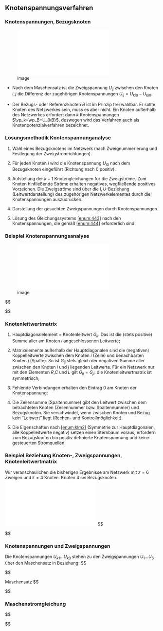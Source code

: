 ## Knotenspannungsverfahren {#sec:knot}

::: frame
### Knotenspannungen, Bezugsknoten

![image](../fig/lec10s441.pdf){width="\\textwidth"}

-   Nach dem Maschensatz ist die Zweigspannung $U_{ij}$ zwischen den
    Knoten $i,j$ die Differenz der zugehörigen
    [Knotenspannungen]{.alert} $U_{ij}=U_{ki0}-U_{kj0}$.

-   Der [Bezugs-]{.alert} oder [Referenzknoten]{.alert} $B$ ist im
    Prinzip frei wählbar. Er sollte Knoten des Netzwerkes sein, muss es
    aber nicht. Ein Knoten außerhalb des Netzwerkes erfordert dann $k$
    Knotenspannungen $\vp_k=\vp_B+U_{kB}$, deswegen wird das Verfahren
    auch als Knotenpotenzialverfahren bezeichnet.
:::

::: frame
### Lösungsmethodik Knotenspannunganalyse

1.  Wahl eines Bezugsknotens im Netzwerk (nach Zweignummerierung und
    Festlegung der Zweigstromrichtungen).

2.  Für jeden Knoten $i$ wird die Knotenspannung $U_{i0}$ nach dem
    Bezugsknoten eingeführt (Richtung nach 0 positiv).

3.  Aufstellung der $k-1$ Knotengleichungen für die Zweigströme. Zum
    Knoten hinfließende Ströme erhalten negatives, wegfließende
    positives Vorzeichen. Die Zweigströme sind über die $I,U$-Beziehung
    (Leitwertdarstellung) des zugehörigen Netzwerkelementes durch die
    Knotenspannungen auszudrücken. []{#enum:443 label="enum:443"}

4.  Darstellung der gesuchten Zweigspannungen durch Knotenspannungen.
    []{#enum:444 label="enum:444"}

5.  Lösung des Gleichungssystems
    [\[enum:443\]](#enum:443){reference-type="ref+label"
    reference="enum:443"} nach den Knotenspannungen, die gemäß
    [\[enum:444\]](#enum:444){reference-type="ref+label"
    reference="enum:444"} erforderlich sind.
:::

::: frame
### Beispiel Knotenspannungsanalyse

![image](../fig/lec10s442.pdf){width="\\textwidth"}

$$\begin{aligned}
    \begin{split}
      K1 &: \quad G_1U_{k1} - G_4(U_{k2}-U_{k1}) \quad = -I_{q} \\
      K2 &: \quad G_2U_{k2} + G_4(U_{k2}-U_{k1}) - G_3(U_{k3}-U_{k2}) \quad = 0 \\
      K3 &: \quad G_3U_{k3} + G_5(U_{k3}-U_{k2}) \quad = I_{q}
    \end{split}
  
\end{aligned}$$ $$\begin{aligned}
    \begin{pmatrix}
      G_1+G_4 & -G_4 & 0 \\
      -G_4 & G_2+G_4+G_5 & -G_5 \\
      0 & -G_5 & G_3+G_5
    \end{pmatrix}
                 \begin{pmatrix}
                   U_{k1} \\ U_{k2} \\ U_{k3}
                 \end{pmatrix}
              &=
                \begin{pmatrix}
                  -I_q \\ 0 \\ I_{q}
                \end{pmatrix} \\
    \begin{pmatrix}
      G_{11} & \cdots & G_{1n} \\
      \vdots & \ddots &  \vdots \\
      G_{n1} & \cdots & G_{nn}
    \end{pmatrix}
                        \begin{pmatrix}
                          U_{k1} \\ \vdots \\ U_{kn}
                        \end{pmatrix}
              &= 
                \begin{pmatrix}
                  I_{q1} \\ \vdots \\ I_{qn}
                \end{pmatrix}
  
\end{aligned}$$
:::

::: frame
### Knotenleitwertmatrix

1.  Hauptdiagonalelement = Knotenleitwert $G_{ii}$. Das ist die (stets
    positive) Summe aller am Knoten $i$ angeschlossenen Leitwerte;

2.  Matrixelemente außerhalb der Hauptdiagonalen sind die (negativen)
    Koppelleitwerte zwischen dem Knoten $i$ (Zeile) und benachbarten
    Knoten $j$ (Spalte). So ist $G_{ij}$ stets gleich der negativen
    Summe aller zwischen den Knoten $i$ und $j$ liegenden Leitwerte. Für
    ein Netzwerk nur mit den Elementen $R$,$C$ und $L$ gilt
    $G_{ij}= G_{ji}$: die Knotenleitwertmatrix ist symmetrisch;
    []{#enum:klm2 label="enum:klm2"}

3.  Fehlende Verbindungen erhalten den Eintrag 0 am Knoten der
    Knotenspannung;

4.  Die Zeilensumme (Spaltensumme) gibt den Leitwert zwischen dem
    betrachteten Knoten (Zeilennummer bzw. Spaltennummer) und
    Bezugsknoten. Sie verschwindet, wenn zwischen Knoten und Bezug kein
    "Leitwert" liegt (Rechen- und Kontrollmöglichkeit).

5.  Die Eigenschaften nach
    [\[enum:klm2\]](#enum:klm2){reference-type="ref+label"
    reference="enum:klm2"} (Symmetrie zur Hauptdiagonalen, alle
    Koppelleitwerte negativ) setzen einen Sternbaum voraus, erfordern
    zum Bezugsknoten hin positiv definierte Knotenspannung und keine
    gesteuerten Stromquellen.
:::

::: frame
### Beispiel Beziehung Knoten-, Zweigspannungen, Knotenleitwertmatrix

Wir veranschaulichen die bisherigen Ergebnisse am Netzwerk mit $z=6$
Zweigen und $k=4$ Knoten. Knoten 4 sei Bezugsknoten.
![image](../fig/lec10s443.pdf){width="\\textwidth"} $$\begin{aligned}
    \begin{pmatrix}
      G_1+G_4+G_6 & -G_4 & -G_6 \\
      -G_4 & G_2+G_4+G_5 & -G_5 \\
      -G_6 & -G_5 & G_3+G_5+G_6
    \end{pmatrix}
                    \begin{pmatrix}
                      U_{k1} \\ U_{k2} \\ U_{k3}
                    \end{pmatrix}
                  &=
                    \begin{pmatrix}
                      I_{q1} \\ 0 \\ -I_{q3}
                    \end{pmatrix}
    \label{eq:1}
  
\end{aligned}$$
:::

:::: frame
### Knotenspannungen und Zweigspannungen

Die Knotenspannungen $U_{k1} \hdots U_{k3}$ stehen zu den
Zweigspannungen $U_1 \hdots U_6$ über den Maschensatz in Beziehung:
$$\begin{aligned}
    \begin{pmatrix}
      U_{z1} \\ U_{z2} \\ U_{z3} \\ U_{z4} \\ U_{z5} \\ U_{z6}
    \end{pmatrix}
    &= 
      \begin{pmatrix}
        1 & 0 & 0 \\
        0 & 1 & 0 \\
        0 & 0 & 1 \\
        1 & -1 & 0 \\
        0 & -1 & 1 \\
        1 & 0 & -1
    \end{pmatrix}
                \begin{pmatrix}
      U_{k1} \\ U_{k2} \\ U_{k3}
    \end{pmatrix} 
    & \quad
      \begin{pmatrix}
        1 & 0 & 0 & 1 & 0 & 1 \\
        0 & 1 & 0 & -1 & -1 & 0 \\
        0 & 0 & 1 & 0 & 1 & -1
      \end{pmatrix}
                            \begin{pmatrix}
                              I_{z1} \\ I_{z2} \\ I_{z3} \\ I_{z4} \\ I_{z5} \\ I_{z6}
                            \end{pmatrix}
    &=
      \begin{pmatrix}
        0 \\ 0 \\ 0
      \end{pmatrix}
  
\end{aligned}$$

::: block
Maschensatz $$\begin{aligned}
      \mathbf{U}_z &= \mathbf{A}^T \mathbf{U}_k \\
      \mathbf{0} &= \mathbf{A} \mathbf{I}_z \\
    
\end{aligned}$$
:::
::::

::: frame
### Maschenstromgleichung

$$\begin{aligned}
    \mathbf{G} \mathbf{U}_k &= \mathbf{I}_{qz} \\
    \mathbf{U}_k &= \mathbf{G}^{-1} \mathbf{I}_{qz} \\
    \mathbf{A}^T \mathbf{U}_k &= \mathbf{A}^T \mathbf{G}^{-1} \mathbf{I}_{qz} \\
    \mathbf{U}_z &= \mathbf{A}^T \mathbf{G}^{-1} \mathbf{I}_{qz} \\
  
\end{aligned}$$
:::
